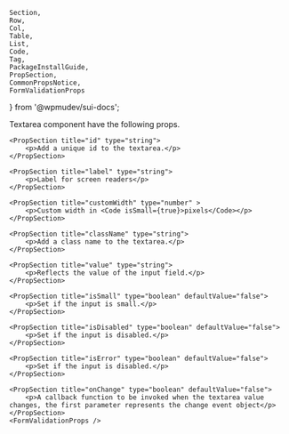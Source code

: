 	Section, 
	Row, 
	Col, 
	Table, 
	List, 
	Code, 
	Tag, 
	PackageInstallGuide, 
	PropSection, 
	CommonPropsNotice,
	FormValidationProps 
} from '@wpmudev/sui-docs';

<PackageInstallGuide packageName="@wpmudev/sui-textarea" />

<Section title="Props" border={true}>
	<p>Textarea component have the following props.</p>

	<PropSection title="id" type="string">
		<p>Add a unique id to the textarea.</p>
	</PropSection>
	
	<PropSection title="label" type="string">
		<p>Label for screen readers</p>
	</PropSection>

	<PropSection title="customWidth" type="number" >
    	<p>Custom width in <Code isSmall={true}>pixels</Code></p>
    </PropSection>

	<PropSection title="className" type="string">
		<p>Add a class name to the textarea.</p>
	</PropSection>

	<PropSection title="value" type="string">
		<p>Reflects the value of the input field.</p>
	</PropSection>
	
	<PropSection title="isSmall" type="boolean" defaultValue="false">
		<p>Set if the input is small.</p>
	</PropSection>

	<PropSection title="isDisabled" type="boolean" defaultValue="false">
		<p>Set if the input is disabled.</p>
	</PropSection>

	<PropSection title="isError" type="boolean" defaultValue="false">
		<p>Set if the input is disabled.</p>
	</PropSection>

	<PropSection title="onChange" type="boolean" defaultValue="false">
		<p>A callback function to be invoked when the textarea value changes, the first parameter represents the change event object</p>
	</PropSection>
	<FormValidationProps />
</Section>

<CommonPropsNotice />
